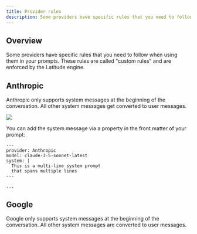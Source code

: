 ```yaml
---
title: Provider rules
description: Some providers have specific rules that you need to follow when using them in your prompts.
---
```


## Overview

Some providers have specific rules that you need to follow when using them in your prompts. These rules are called "custom rules" and are enforced by the Latitude engine.

## Anthropic

Anthropic only supports system messages at the beginning of the conversation. All other system messages get converted to user messages.

![](/assets/provider_rules_1.png)

You can add the system message via a property in the front matter of your prompt:

```
---
provider: Anthropic
model: claude-3-5-sonnet-latest
system: |
  This is a multi-line system prompt
  that spans multiple lines
---

...

```

## Google

Google only supports system messages at the beginning of the conversation. All other system messages are converted to user messages.
